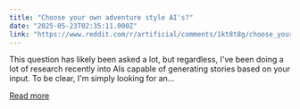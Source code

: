 ```yaml
---
title: "Choose your own adventure style AI's?"
date: "2025-05-23T02:35:11.000Z"
link: "https://www.reddit.com/r/artificial/comments/1kt8t8g/choose_your_own_adventure_style_ais/"
---
```


This question has likely been asked a lot, but regardless, I've been doing a lot of research recently into AIs capable of generating stories based on your input. To be clear, I'm simply looking for an...

[Read more](https://www.reddit.com/r/artificial/comments/1kt8t8g/choose_your_own_adventure_style_ais/)
